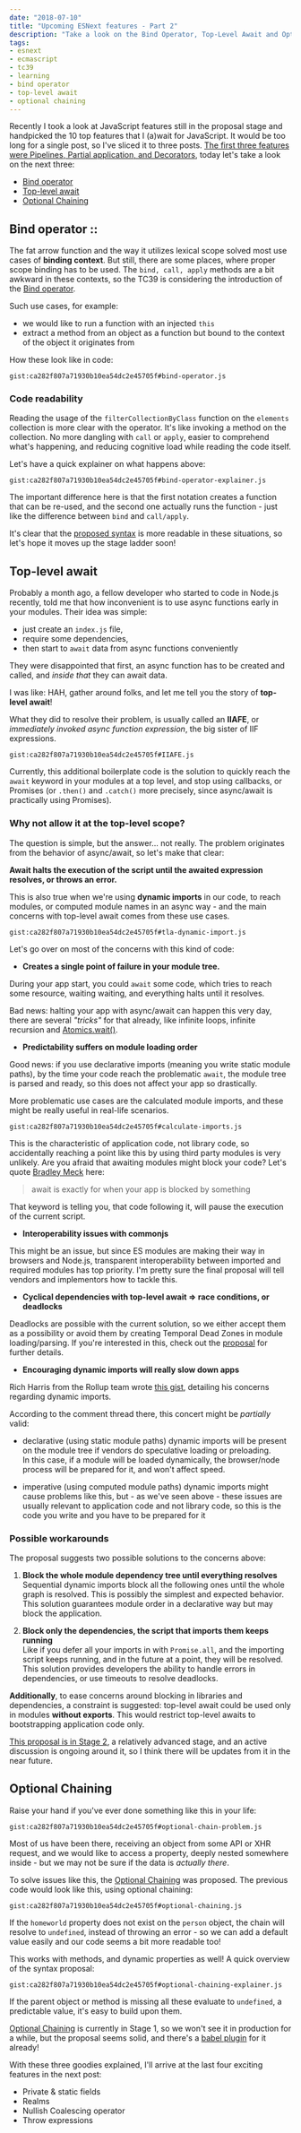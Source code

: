 ```yaml
---
date: "2018-07-10"
title: "Upcoming ESNext features - Part 2"
description: "Take a look on the Bind Operator, Top-Level Await and Optional Chaining"
tags:
- esnext
- ecmascript
- tc39
- learning
- bind operator
- top-level await
- optional chaining
---
```



<Intro>

Recently I took a look at JavaScript features still in the proposal stage and handpicked the 10 top features that I (a)wait for JavaScript. It would be too long for a single post, so I've sliced it to three posts. [The first three features were Pipelines, Partial application, and Decorators](/writing/upcoming-esnext-features-part-1/), today let's take a look on the next three:

- [Bind operator](#bind-operator)
- [Top-level await](#top-level-await)
- [Optional Chaining](#optional-chaining)

</Intro>


<a name="bind-operator" class="anchor post-intro" />

## Bind operator ::

The fat arrow function and the way it utilizes lexical scope solved most use cases of **binding context**. But still, there are some places, where proper scope binding has to be used. The `bind, call, apply` methods are a bit awkward in these contexts, so the TC39 is considering the introduction of the [Bind operator](https://github.com/tc39/proposal-bind-operator).

Such use cases, for example:
- we would like to run a function with an injected `this`
- extract a method from an object as a function but bound to the context of the object it originates from

How these look like in code:


`gist:ca282f807a71930b10ea54dc2e45705f#bind-operator.js`


### Code readability

Reading the usage of the `filterCollectionByClass` function on the `elements` collection is more clear with the operator. It's like invoking a method on the collection. No more dangling with `call` or `apply`, easier to comprehend what's happening, and reducing cognitive load while reading the code itself.



Let's have a quick explainer on what happens above:


`gist:ca282f807a71930b10ea54dc2e45705f#bind-operator-explainer.js`


The important difference here is that the first notation creates a function that can be re-used, and the second one actually runs the function - just like the difference between `bind` and `call/apply`.

It's clear that the [proposed syntax](https://github.com/tc39/proposal-bind-operator) is more readable in these situations, so let's hope it moves up the stage ladder soon!






<a name="top-level-await" class="anchor" />

## Top-level await

Probably a month ago, a fellow developer who started to code in Node.js recently, told me that how inconvenient is to use async functions early in your modules. Their idea was simple:
- just create an `index.js` file,
- require some dependencies,
- then start to `await` data from async functions conveniently

They were disappointed that first, an async function has to be created and called, and _inside that_  they can await data.

I was like: HAH, gather around folks, and let me tell you the story of **top-level await**!

What they did to resolve their problem, is usually called an **IIAFE**, or _immediately invoked async function expression_, the big sister of IIF expressions.


`gist:ca282f807a71930b10ea54dc2e45705f#IIAFE.js`


Currently, this additional boilerplate code is the solution to quickly reach the `await` keyword in your modules at a top level, and stop using callbacks, or Promises (or `.then()` and `.catch()` more precisely, since async/await is practically using Promises).

### Why not allow it at the top-level scope?

The question is simple, but the answer... not really. The problem originates from the behavior of async/await, so let's make that clear:

**Await halts the execution of the script until the awaited expression resolves, or throws an error.**

This is also true when we're using **dynamic imports** in our code, to reach modules, or computed module names in an async way - and the main concerns with top-level await comes from these use cases.


`gist:ca282f807a71930b10ea54dc2e45705f#tla-dynamic-import.js`


Let's go over on most of the concerns with this kind of code:


- **Creates a single point of failure in your module tree.**

During your app start, you could `await` some code, which tries to reach some resource, waiting waiting, and everything halts until it resolves.

Bad news: halting your app with async/await can happen this very day, there are several _"tricks"_ for that already, like infinite loops, infinite recursion and [Atomics.wait()](https://developer.mozilla.org/en-US/docs/Web/JavaScript/Reference/Global_Objects/Atomics/wait).


- **Predictability suffers on module loading order**

Good news: if you use declarative imports (meaning you write static module paths), by the time your code reach the problematic `await`, the module tree is parsed and ready, so this does not affect your app so drastically.

More problematic use cases are the calculated module imports, and these might be really useful in real-life scenarios.


`gist:ca282f807a71930b10ea54dc2e45705f#calculate-imports.js`


This is the characteristic of application code, not library code, so accidentally reaching a point like this by using third party modules is very unlikely. Are you afraid that awaiting modules might block your code? Let's quote [Bradley Meck](https://github.com/bmeck) here:

> await is exactly for when your app is blocked by something

That keyword is telling you, that code following it, will pause the execution of the current script.

- **Interoperability issues with commonjs**

This might be an issue, but since ES modules are making their way in browsers and Node.js, transparent interoperability between imported and required modules has top priority. I'm pretty sure the final proposal will tell vendors and implementors how to tackle this.

- **Cyclical dependencies with top-level await => race conditions, or deadlocks**

Deadlocks are possible with the current solution, so we either accept them as a possibility or avoid them by creating Temporal Dead Zones in module loading/parsing. If you're interested in this, check out the [proposal](https://github.com/tc39/proposal-top-level-await) for further details.

- **Encouraging dynamic imports will really slow down apps**

Rich Harris from the Rollup team wrote [this gist](https://gist.github.com/Rich-Harris/41e8ccc755ea232a5e7b88dee118bcf5), detailing his concerns regarding dynamic imports.

According to the comment thread there, this concert might be _partially_ valid:
- declarative (using static module paths) dynamic imports will be present on the module tree if vendors do speculative loading or preloading.  
In this case, if a module will be loaded dynamically, the browser/node process will be prepared for it, and won't affect speed.

- imperative (using computed module paths) dynamic imports might cause problems like this, but - as we've seen above - these issues are usually relevant to application code and not library code, so this is the code you write and you have to be prepared for it

### Possible workarounds

The proposal suggests two possible solutions to the concerns above:

1. **Block the whole module dependency tree until everything resolves**  
Sequential dynamic imports block all the following ones until the whole graph is resolved. This is possibly the simplest and expected behavior. This solution guarantees module order in a declarative way but may block the application.

2. **Block only the dependencies, the script that imports them keeps running**  
Like if you defer all your imports in with `Promise.all`, and the importing script keeps running, and in the future at a point, they will be resolved. This solution provides developers the ability to handle errors in dependencies, or use timeouts to resolve deadlocks.

**Additionally**, to ease concerns around blocking in libraries and dependencies, a constraint is suggested: top-level await could be used only in modules **without exports**. This would restrict top-level awaits to bootstrapping application code only.


[This proposal is in Stage 2](https://github.com/tc39/proposal-top-level-await), a relatively advanced stage, and an active discussion is ongoing around it, so I think there will be updates from it in the near future.


<a name="optional-chaining" class="anchor" />

## Optional Chaining

Raise your hand if you've ever done something like this in your life:


`gist:ca282f807a71930b10ea54dc2e45705f#optional-chain-problem.js`


Most of us have been there, receiving an object from some API or XHR request, and we would like to access a property, deeply nested somewhere inside - but we may not be sure if the data is _actually there_.

To solve issues like this, the [Optional Chaining](https://github.com/TC39/proposal-optional-chaining) was proposed. The previous code would look like this, using optional chaining:


`gist:ca282f807a71930b10ea54dc2e45705f#optional-chaining.js`


If the `homeworld` property does not exist on the `person` object, the chain will resolve to `undefined`, instead of throwing an error - so we can add a default value easily and our code seems a bit more readable too!

This works with methods, and dynamic properties as well! A quick overview of the syntax proposal:


`gist:ca282f807a71930b10ea54dc2e45705f#optional-chaining-explainer.js`


If the parent object or method is missing all these evaluate to `undefined`, a predictable value, it's easy to build upon them.

[Optional Chaining](https://github.com/TC39/proposal-optional-chaining) is currently in Stage 1, so we won't see it in production for a while, but the proposal seems solid, and there's a [babel plugin](https://www.npmjs.com/package/babel-plugin-transform-optional-chaining) for it already!




With these three goodies explained, I'll arrive at the last four exciting features in the next post:

- Private & static fields
- Realms
- Nullish Coalescing operator
- Throw expressions